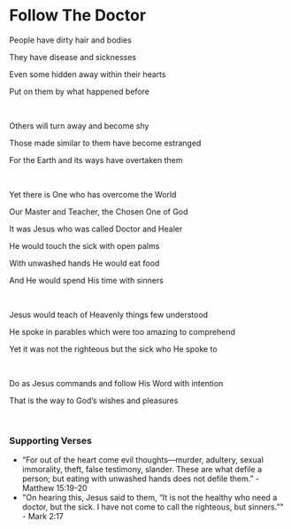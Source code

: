 # Follow The Doctor

People have dirty hair and bodies

They have disease and sicknesses

Even some hidden away within their hearts

Put on them by what happened before

<br />

Others will turn away and become shy

Those made similar to them have become estranged

For the Earth and its ways have overtaken them

<p></p>

<br />

Yet there is One who has overcome the World

Our Master and Teacher, the Chosen One of God

It was Jesus who was called Doctor and Healer

He would touch the sick with open palms

With unwashed hands He would eat food

And He would spend His time with sinners

<br />

Jesus would teach of Heavenly things few understood

He spoke in parables which were too amazing to comprehend

Yet it was not the righteous but the sick who He spoke to

<p></p>

<br />

Do as Jesus commands and follow His Word with intention

That is the way to God’s wishes and pleasures

<br />

### Supporting Verses

- “For out of the heart come evil thoughts—murder, adultery, sexual immorality, theft, false testimony, slander. These are what defile a person; but eating with unwashed hands does not defile them.” - Matthew 15:19-20
- "On hearing this, Jesus said to them, “It is not the healthy who need a doctor, but the sick. I have not come to call the righteous, but sinners.”" - Mark 2:17

